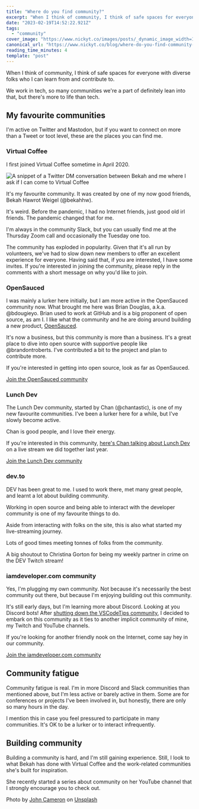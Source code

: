 ```yaml
---
title: "Where do you find community?"
excerpt: "When I think of community, I think of safe spaces for everyone with diverse folks who I can learn..."
date: "2023-02-19T14:52:22.921Z"
tags:
  - "community"
cover_image: "https://www.nickyt.co/images/posts/_dynamic_image_width=1000,height=420,fit=cover,gravity=auto,format=auto_https%3A%2F%2Fdev-to-uploads.s3.amazonaws.com%2Fuploads%2Farticles%2Fb4sttely6muy169brptk.jpg"
canonical_url: "https://www.nickyt.co/blog/where-do-you-find-community-458p/"
reading_time_minutes: 4
template: "post"
---
```



When I think of community, I think of safe spaces for everyone with diverse folks who I can learn from and contribute to.

We work in tech, so many communities we're a part of definitely lean into that, but there's more to life than tech.

## My favourite communities

I'm active on Twitter and Mastodon, but if you want to connect on more than a Tweet or toot level, these are the places you can find me.

### Virtual Coffee

I first joined Virtual Coffee sometime in April 2020.

![A snippet of a Twitter DM conversation between Bekah and me where I ask if I can come to Virtual Coffee](https://www.nickyt.co/images/posts/_uploads_articles_eyvzniuvnikuyaxk75er.jpeg)

It's my favourite community. It was created by one of my now good friends, Bekah Hawrot Weigel (@bekahhw).

It's weird. Before the pandemic, I had no Internet friends, just good old irl friends. The pandemic changed that for me.

I'm always in the community Slack, but you can usually find me at the Thursday Zoom call and occasionally the Tuesday one too.

The community has exploded in popularity. Given that it's all run by volunteers, we've had to slow down new members to offer an excellent experience for everyone. Having said that, if you are interested, I have some invites. If you're interested in joining the community, please reply in the comments with a short message on why you'd like to join.

### OpenSauced

I was mainly a lurker here initially, but I am more active in the OpenSauced community now. What brought me here was Brian Douglas, a.k.a. @bdougieyo. Brian used to work at GitHub and is a big proponent of open source, as am I. I like what the community and he are doing around building a new product, [OpenSauced](https://opensauced.pizza/).

It's now a business, but this community is more than a business. It's a great place to dive into open source with supportive people like @brandontroberts. I've contributed a bit to the project and plan to contribute more.

<Embed url="https://nickscuts.buzzsprout.com/2065897/11490473-contributing-to-open-source-with-brian-douglas" />

If you're interested in getting into open source, look as far as OpenSauced.

[Join the OpenSauced community](https://discord.com/invite/U2peSNf23P)

### Lunch Dev

The Lunch Dev community, started by Chan (@chantastic), is one of my new favourite communities. I've been a lurker here for a while, but I've slowly become active.

Chan is good people, and I love their energy.

If you're interested in this community, [here's Chan talking about Lunch Dev](https://youtu.be/UNzC-pNekMc?list=PLcR4ZgxWXeICy2QVTV-6HuEHfl9DcAuq7&t=219) on a live stream we did together last year.

[Join the Lunch Dev community](https://discord.gg/lunchdev)

### dev.to

DEV has been great to me. I used to work there, met many great people, and learnt a lot about building community.

Working in open source and being able to interact with the developer community is one of my favourite things to do.

Aside from interacting with folks on the site, this is also what started my live-streaming journey.

<Embed url="https://twitter.com/nickytonline/status/1627303050997104642" />

Lots of good times meeting tonnes of folks from the community.

A big shoutout to Christina Gorton for being my weekly partner in crime on the DEV Twitch stream!

### iamdeveloper.com community

Yes, I'm plugging my own community. Not because it's necessarily the best community out there, but because I'm enjoying building out this community.

It's still early days, but I'm learning more about Discord. Looking at you Discord bots! After [shutting down the VSCodeTips community](https://dev.to/vscodetips/bye-for-now-vscodetips-community-3jkj), I decided to embark on this community as it ties to another implicit community of mine, my Twitch and YouTube channels.

If you're looking for another friendly nook on the Internet, come say hey in our community.

[Join the iamdeveloper.com community](https://discord.iamdeveloper.com)

## Community fatigue

Community fatigue is real. I'm in more Discord and Slack communities than mentioned above, but I'm less active or barely active in them. Some are for conferences or projects I've been involved in, but honestly, there are only so many hours in the day.

I mention this in case you feel pressured to participate in many communities. It's OK to be a lurker or to interact infrequently.

## Building community

Building a community is hard, and I'm still gaining experience. Still, I look to what Bekah has done with Virtual Coffee and the work-related communities she's built for inspiration.

She recently started a series about community on her YouTube channel that I strongly encourage you to check out.

<Embed url="https://www.youtube.com/watch?v=K4vFE12QDxA" />

Photo by <a href="https://unsplash.com/@john_cameron?utm_source=unsplash&utm_medium=referral&utm_content=creditCopyText">John Cameron</a> on <a href="https://unsplash.com/photos/-_5IRj1F2rY?utm_source=unsplash&utm_medium=referral&utm_content=creditCopyText">Unsplash</a>
